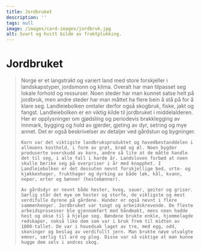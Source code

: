 ```yaml
---
title: Jordbruket
description: ''
tags: null
image: /images/card-images/jordbruk.jpg
alt: Svart og hvitt bilde av fruktplukking.
---
```



# Jordbruket

<Blockquote
    quote='«Den som vil, kan sakesløst hogge trevirke til plog og ard i enhvers skog, selv om det ikke er bedt om lov til det.»'
    footer='Landsleiebolken, kapittel 16' />

<Spacer height={40}/>
<Container stil="initial side">
    Norge er et langstrakt og variert land med store forskjeller i landskapstyper, jordsmonn og klima. Overalt har man tilpasset seg lokale forhold og ressurser. Noen steder har man kunnet satse helt på jordbruk, men andre steder har man måttet ha flere bein å stå på for å klare seg. Landleiebolken omtaler derfor også skogbruk, fiske, jakt og fangst. 
    Landleiebolken er en viktig kilde til jordbruket i middelalderen. Her er opplysninger om gjødsling og periodevis brakklegging av innmark, bygging og hold av gjerder, gjeting av dyr, setring og mye annet. Det er også beskrivelser av detaljer ved gårdstun og bygninger. 
    
    Korn var det viktigste landbruksproduktet og hovedbestanddelen i allmuens kosthold, i form av grøt, brød og øl. Noen bygder produserte overskudd av korn, andre så lite at de måtte handle det til seg, i alle fall i harde år. Landsloven forbød at noen skulle berike seg på overpriser i år med knapphet. I Landleiebolken er det dessuten nevnt forskjellige bed, urte- og kjøkkenhager, frukthager og dyrking av både løk, kål, kvann, neper, erter og bønner (hestebønner). 
    
    Av gårdsdyr er nevnt både hester, kveg, sauer, geiter og griser. Særlig står det mye om hester og storfe, de viktigste og mest verdifulle dyrene på gårdene. Hunder er også nevnt i flere sammenhenger. Jordbruket var tungt og arbeidskrevende. De fleste arbeidsprosesser ble gjennomført med håndmakt, mens noen hadde hest og okse til å hjelpe seg. Bøndene brukte enkle, hjemmelagde redskaper, nokså like dem som var i bruk frem til midten av 1800-tallet. De var i hovedsak laget av tre, med egg, odd, skoninger og beslag av verdifullt jern. Man brukte nøye utvalgte emner, særlig til ard og plog. Disse var så viktige at man kunne hugge dem selv i andres skog.
</Container>

<Figure
    image="/images/landsleiebolken/Bf_B3461_EK_01.jpg"
    title="Ardskoning av jern"
    alt="Ardskoning av jern"
    href="https://digitaltmuseum.no/021029822714/spidsen-ard"
>
</Figure>

